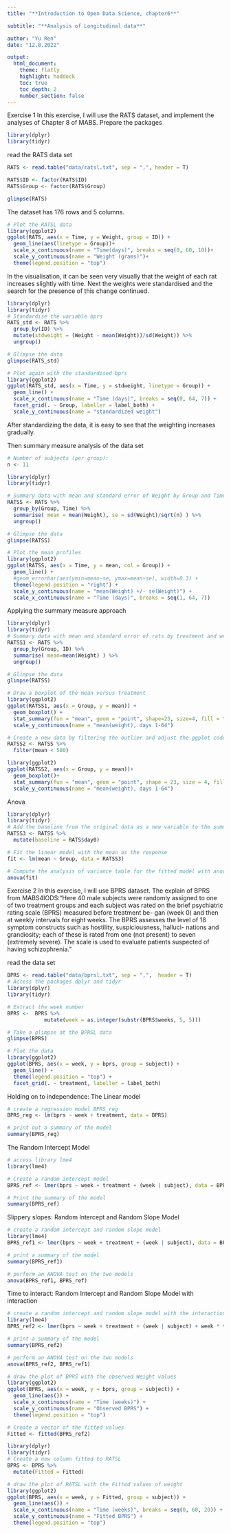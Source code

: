 ```yaml
---
title: "**Introduction to Open Data Science, chapter6**"

subtitle: "**Analysis of Longitudinal data**"

author: "Yu Ren"
date: "12.8.2022"

output: 
  html_document:
    theme: flatly
    highlight: haddock
    toc: true
    toc_depth: 2
    number_section: false
---
```

Exercise 1
In this exercise, I will use the RATS dataset, and implement the analyses of Chapter 8 of MABS.
Prepare the packages
```r
library(dplyr)
library(tidyr)
```

read the RATS data set
```r
RATS <- read.table("data/ratsl.txt", sep = ",", header = T)

RATS$ID <- factor(RATS$ID)
RATS$Group <- factor(RATS$Group)

glimpse(RATS)
```
The dataset has 176 rows and 5 columns.

```r
# Plot the RATSL data
library(ggplot2)
ggplot(RATS, aes(x = Time, y = Weight, group = ID)) +
  geom_line(aes(linetype = Group))+
  scale_x_continuous(name = "Time(days)", breaks = seq(0, 60, 10))+
  scale_y_continuous(name = "Weight (grams)")+
  theme(legend.position = "top")
```
In the visualisation, it can be seen very visually that the weight of each rat increases slightly with time.
Next the weights were standardised and the search for the presence of this change continued.
```r
library(dplyr)
library(tidyr)
# Standardise the variable bprs
RATS_std <- RATS %>%
  group_by(ID) %>%
  mutate(stdweight = (Weight - mean(Weight))/sd(Weight)) %>%
  ungroup()

# Glimpse the data
glimpse(RATS_std)

# Plot again with the standardised bprs
library(ggplot2)
ggplot(RATS_std, aes(x = Time, y = stdweight, linetype = Group)) +
  geom_line() +
  scale_x_continuous(name = "Time (days)", breaks = seq(0, 64, 7)) +
  facet_grid(. ~ Group, labeller = label_both) +
  scale_y_continuous(name = "standardized weight") 
```
After standardizing the data, it is easy to see that the weighting increases gradually.

Then summary measure analysis of the data set
```r
# Number of subjects (per group):
n <- 11

library(dplyr)
library(tidyr)

# Summary data with mean and standard error of Weight by Group and Time 
RATSS <- RATS %>%
  group_by(Group, Time) %>%
  summarise( mean = mean(Weight), se = sd(Weight)/sqrt(n) ) %>%
  ungroup()

# Glimpse the data
glimpse(RATSS)

# Plot the mean profiles
library(ggplot2)
ggplot(RATSS, aes(x = Time, y = mean, col = Group)) +
  geom_line() +
  #geom_errorbar(aes(ymin=mean-se, ymax=mean+se), width=0.3) +
  theme(legend.position = "right") +
  scale_y_continuous(name = "mean(Weight) +/- se(Weight)") +
  scale_x_continuous(name = "Time (days)", breaks = seq(1, 64, 7))
```

Applying the summary measure approach
```r
library(dplyr)
library(tidyr)
# Summary data with mean and standard error of rats by treatment and week 
RATSS1 <- RATS %>%
  group_by(Group, ID) %>%
  summarise( mean=mean(Weight) ) %>%
  ungroup()

# Glimpse the data
glimpse(RATSS)

# Draw a boxplot of the mean versus treatment
library(ggplot2)
ggplot(RATSS1, aes(x = Group, y = mean)) +
  geom_boxplot() +
  stat_summary(fun = "mean", geom = "point", shape=23, size=4, fill = "white") +
  scale_y_continuous(name = "mean(weight), days 1-64")

# Create a new data by filtering the outlier and adjust the ggplot code the draw the plot again with the new data
RATSS2 <- RATSS %>%
  filter(mean < 580)

library(ggplot2)
ggplot(RATSS2, aes(x = Group, y = mean))+
  geom_boxplot()+
  stat_summary(fun = "mean", geom = "point", shape = 23, size = 4, fill = "white")+
  scale_y_continuous(name = "mean(weight), days 1-64")
```

Anova
```r
library(dplyr)
library(tidyr)
# Add the baseline from the original data as a new variable to the summary data
RATSS3 <- RATSS %>%
  mutate(baseline = RATS$day0)

# Fit the linear model with the mean as the response 
fit <- lm(mean ~ Group, data = RATSS3)

# Compute the analysis of variance table for the fitted model with anova()
anova(fit)
```

Exercise 2
In this exercise, I will use BPRS dataset.
The explain of BPRS from MABS4IODS:"Here 40 male subjects were randomly assigned to one of two treatment groups and each subject was rated on the brief psychiatric rating scale (BPRS) measured before treatment be- gan (week 0) and then at weekly intervals for eight weeks. The BPRS assesses the level of 18 symptom constructs such as hostility, suspiciousness, halluci- nations and grandiosity; each of these is rated from one (not present) to seven (extremely severe). The scale is used to evaluate patients suspected of having schizophrenia."

read the data set
```r
BPRS <- read.table("data/bprsl.txt", sep = ",",  header = T)
# Access the packages dplyr and tidyr
library(dplyr)
library(tidyr)

# Extract the week number
BPRS <-  BPRS %>% 
            mutate(week = as.integer(substr(BPRS$weeks, 5, 5)))

# Take a glimpse at the BPRSL data
glimpse(BPRS)
```

```r
# Plot the data
library(ggplot2)
ggplot(BPRS, aes(x = week, y = bprs, group = subject)) +
  geom_line() +
  theme(legend.position = "top") +
  facet_grid(. ~ treatment, labeller = label_both)
```

Holding on to independence: The Linear model
```r
# create a regression model BPRS_reg
BPRS_reg <- lm(bprs ~ week + treatment, data = BPRS)

# print out a summary of the model
summary(BPRS_reg)
```
The Random Intercept Model
```r
# access library lme4
library(lme4)

# Create a random intercept model
BPRS_ref <- lmer(bprs ~ week + treatment + (week | subject), data = BPRS, REML = FALSE)

# Print the summary of the model
summary(BPRS_ref)
```
Slippery slopes: Random Intercept and Random Slope Model
```r
# create a random intercept and random slope model
library(lme4)
BPRS_ref1 <- lmer(bprs ~ week + treatment + (week | subject), data = BPRS, REML = FALSE)

# print a summary of the model
summary(BPRS_ref1)

# perform an ANOVA test on the two models
anova(BPRS_ref1, BPRS_ref)
```
Time to interact: Random Intercept and Random Slope Model with interaction
```r
# create a random intercept and random slope model with the interaction
library(lme4)
BPRS_ref2 <- lmer(bprs ~ week + treatment + (week | subject) + week * treatment, data = BPRS, REML = FALSE)

# print a summary of the model
summary(BPRS_ref2)

# perform an ANOVA test on the two models
anova(BPRS_ref2, BPRS_ref1) 

# draw the plot of BPRS with the observed Weight values
library(ggplot2)
ggplot(BPRS, aes(x = week, y = bprs, group = subject)) +
  geom_line(aes()) +
  scale_x_continuous(name = "Time (weeks)") +
  scale_y_continuous(name = "Observed BPRS") +
  theme(legend.position = "top") 

# Create a vector of the fitted values
Fitted <- fitted(BPRS_ref2)

library(dplyr)
library(tidyr)
# Create a new column fitted to RATSL
BPRS <- BPRS %>%
  mutate(Fitted = Fitted)

# draw the plot of RATSL with the Fitted values of weight
library(ggplot2)
ggplot(BPRS, aes(x = week, y = Fitted, group = subject)) +
  geom_line(aes()) +
  scale_x_continuous(name = "Time (weeks)", breaks = seq(0, 60, 20)) +
  scale_y_continuous(name = "Fitted BPRS") +
  theme(legend.position = "top")

```









